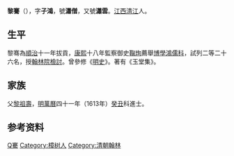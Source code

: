 '''黎騫'''（{{bd|?||?||}}），字'''子鴻'''，號'''瀟僧'''，又號'''瀟雲'''。[[江西|江西]][[清江|清江]]人。

== 生平 ==
黎骞為[[順治|順治]]十一年拔貢，[[康熙|康熙]]十八年監察御史[[鞠珣|鞠珣]]薦舉[[博學鴻儒科|博學鴻儒科]]，試列二等二十六名，授[[翰林院|翰林院]][[檢討|檢討]]。曾參修《[[明史|明史]]》。著有《玉堂集》。

== 家族 ==
父[[黎祖壽|黎祖壽]]，[[明|明]][[萬曆|萬曆]]四十一年（1613年）[[癸丑|癸丑]]科進士。

== 参考资料 ==
{{reflist}}

{{康熙十八年己未科博學宏詞}}

{{Authority control}}

{{DEFAULTSORT:Li黎}}
[[Category:黎姓|Q騫]]
[[Category:樟树人|Category:樟树人]]
[[Category:清朝翰林|Category:清朝翰林]]


{{清朝人物小作品}}